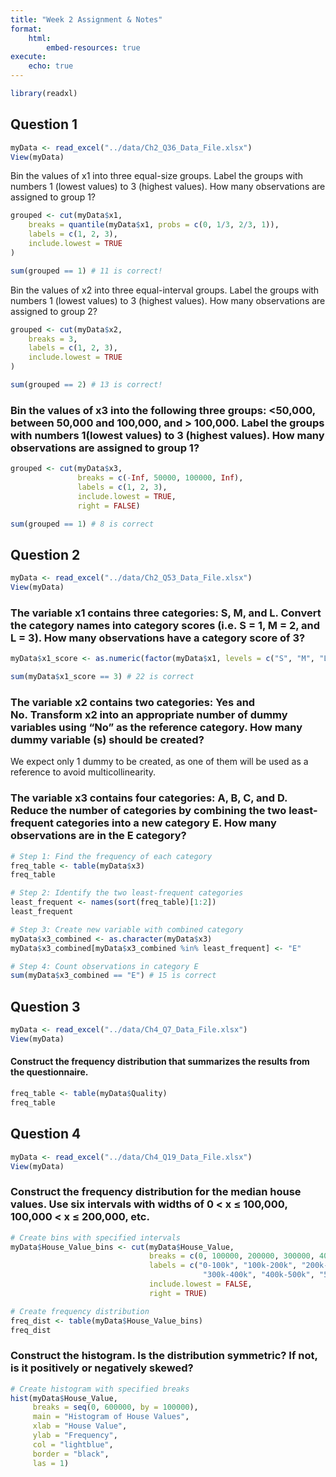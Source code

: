 ```yaml
---
title: "Week 2 Assignment & Notes"
format: 
    html:
        embed-resources: true
execute:
    echo: true
---
```


```r
library(readxl)
```

## Question 1

```r
myData <- read_excel("../data/Ch2_Q36_Data_File.xlsx")
View(myData)
```

Bin the values of x1 into three equal-size groups. Label the groups with numbers 1 (lowest values) to 3 (highest values). How many observations are assigned to group 1?

```r
grouped <- cut(myData$x1,
    breaks = quantile(myData$x1, probs = c(0, 1/3, 2/3, 1)),
    labels = c(1, 2, 3),
    include.lowest = TRUE
)

sum(grouped == 1) # 11 is correct!
```

Bin the values of x2 into three equal-interval groups. Label the groups with numbers 1 (lowest values) to 3 (highest values). How many observations are assigned to group 2?

```r
grouped <- cut(myData$x2,
    breaks = 3,
    labels = c(1, 2, 3),
    include.lowest = TRUE
)

sum(grouped == 2) # 13 is correct!
```

### Bin the values of x3 into the following three groups: \<50,000, between 50,000 and 100,000, and \> 100,000. Label the groups with numbers 1(lowest values) to 3 (highest values). How many observations are assigned to group 1?

```r
grouped <- cut(myData$x3,
               breaks = c(-Inf, 50000, 100000, Inf),
               labels = c(1, 2, 3),
               include.lowest = TRUE,
               right = FALSE)

sum(grouped == 1) # 8 is correct
```

## Question 2

```r
myData <- read_excel("../data/Ch2_Q53_Data_File.xlsx")
View(myData)
```

### The variable x1 contains three categories: S, M, and L. Convert the category names into category scores (i.e. S = 1, M = 2, and L = 3). How many observations have a category score of 3?

```r
myData$x1_score <- as.numeric(factor(myData$x1, levels = c("S", "M", "L")))

sum(myData$x1_score == 3) # 22 is correct
```

### The variable x2 contains two categories: Yes and No. Transform x2 into an appropriate number of dummy variables using "No" as the reference category. How many dummy variable (s) should be created?

We expect only 1 dummy to be created, as one of them will be used as a reference to avoid multicollinearity.

### The variable x3 contains four categories: A, B, C, and D. Reduce the number of categories by combining the two least-frequent categories into a new category E. How many observations are in the E category?

```r
# Step 1: Find the frequency of each category
freq_table <- table(myData$x3)
freq_table

# Step 2: Identify the two least-frequent categories
least_frequent <- names(sort(freq_table)[1:2])
least_frequent

# Step 3: Create new variable with combined category
myData$x3_combined <- as.character(myData$x3)
myData$x3_combined[myData$x3_combined %in% least_frequent] <- "E"

# Step 4: Count observations in category E
sum(myData$x3_combined == "E") # 15 is correct
```

## Question 3

```r
myData <- read_excel("../data/Ch4_Q7_Data_File.xlsx")
View(myData)
```

#### Construct the frequency distribution that summarizes the results from the questionnaire.

```r
freq_table <- table(myData$Quality)
freq_table
```

## Question 4

```r
myData <- read_excel("../data/Ch4_Q19_Data_File.xlsx")
View(myData)
```

### Construct the frequency distribution for the median house values. Use six intervals with widths of 0 \< x ≤ 100,000, 100,000 \< x ≤ 200,000, etc.

```r
# Create bins with specified intervals
myData$House_Value_bins <- cut(myData$House_Value,
                               breaks = c(0, 100000, 200000, 300000, 400000, 500000, 600000),
                               labels = c("0-100k", "100k-200k", "200k-300k", 
                                           "300k-400k", "400k-500k", "500k-600k"),
                               include.lowest = FALSE,
                               right = TRUE)

# Create frequency distribution
freq_dist <- table(myData$House_Value_bins)
freq_dist
```

### Construct the histogram. Is the distribution symmetric? If not, is it positively or negatively skewed?

```r
# Create histogram with specified breaks
hist(myData$House_Value,
     breaks = seq(0, 600000, by = 100000),
     main = "Histogram of House Values",
     xlab = "House Value",
     ylab = "Frequency",
     col = "lightblue",
     border = "black",
     las = 1)
```